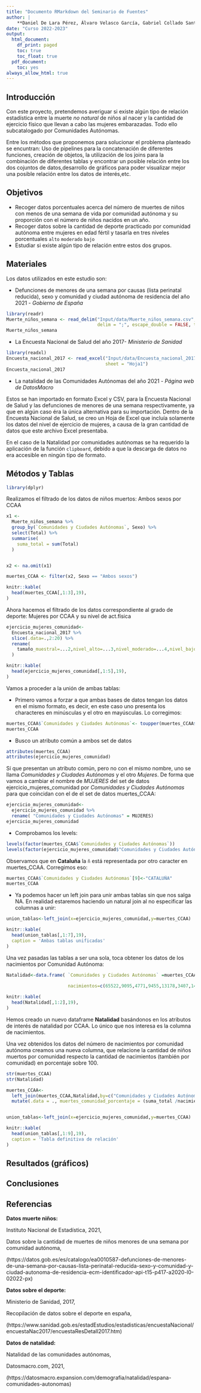 ```yaml
---
title: "Documento RMarkdown del Seminario de Fuentes"
author: |
    **Daniel De Lara Pérez, Álvaro Velasco García, Gabriel Collado Santamaría**
date: "Curso 2022-2023"
output: 
  html_document:
    df_print: paged
    toc: true
    toc_float: true
  pdf_document:
    toc: yes
always_allow_html: true
---
```


## Introducción
Con este proyecto, pretendemos averiguar si existe algún tipo de relación estadística entre la muerte *no natural* de niños al nacer y la cantidad de ejercicio físico que llevan a cabo las mujeres embarazadas. Todo ello subcatalogado por Comunidades Autónomas.

Entre los métodos que proponemos para solucionar el problema planteado se encuntran:
Uso de pipelines para la concatenación de diferentes funciones, creación de objetos, la utilización de los joins para la combinación de diferentes tablas y encontrar un posible relación entre los dos cojuntos de datos,desarrollo de gráficos para poder visualizar mejor una posible relación entre los datos de interés,etc.

## Objetivos
- Recoger datos porcentuales acerca del número de muertes de niños con menos de una semana de vida por comunidad autónoma y su proporción con el número de niños nacidos en un año.
- Recoger datos sobre la cantidad de deporte practicado por comunidad autónoma entre     mujeres en edad fértil y tasarla en tres niveles porcentuales `alto` `moderado` `bajo`
- Estudiar si existe algún tipo de relación entre estos dos grupos.

## Materiales
Los datos utilizados en este estudio son:

- Defunciones de menores de una semana por causas (lista perinatal reducida), sexo y comunidad y ciudad autónoma de residencia del año 2021 - *Gobierno de España*
```r
library(readr)
Muerte_niños_semana <- read_delim("Input/data/Muerte_niños_semana.csv", 
                                  delim = ";", escape_double = FALSE, trim_ws = TRUE)
Muerte_niños_semana
```
- La Encuesta Nacional de Salud del año 2017- *Ministerio de Sanidad*
```r
library(readxl)
Encuesta_nacional_2017 <- read_excel("Input/data/Encuesta_nacional_2017.xlsx", 
                                     sheet = "Hoja1")
Encuesta_nacional_2017
```
- La natalidad de las Comunidades Autónomas del año 2021 - *Página web de DatosMacro*

Estos se han importado en formato Excel y CSV, para la Encuesta Nacional de Salud y las defunciones de menores de una semana respectivamente, ya que en algún caso éra la única alternativa para su importación.
Dentro de la Encuesta Nacional de Salud, se creo un Hoja de Excel que incluía solamente los datos del nivel de ejercicio de mujeres, a causa de la gran cantidad de datos que este archivo Excel presentaba.

En el caso de la Natalidad por comunidades autónomas se ha requerido la aplicación de la función `clipboard`, debido a que la descarga de datos no era accesible en ningún tipo de formato.

## Métodos y Tablas
```r
library(dplyr)
```
Realizamos el filtrado de los datos de niños muertos: Ambos sexos por CCAA
```r
x1 <- 
  Muerte_niños_semana %>%
  group_by(`Comunidades y Ciudades Autónomas`, Sexo) %>%
  select(Total) %>%
  summarise(
    suma_total = sum(Total)
  )


x2 <- na.omit(x1)

muertes_CCAA <- filter(x2, Sexo == "Ambos sexos")
```
```r
knitr::kable(
  head(muertes_CCAA[,1:3],19),
)
```
Ahora hacemos el filtrado de los datos correspondiente al grado de deporte: Mujeres por CCAA y su nivel de act.física
```r
ejercicio_mujeres_comunidad<-
  Encuesta_nacional_2017 %>%
  slice(.data=.,2:20) %>% 
  rename(
    tamaño_muestral=...2,nivel_alto=...3,nivel_moderado=...4,nivel_bajo=...5
  )
```
```r
knitr::kable(
  head(ejercicio_mujeres_comunidad[,1:5],19),
)
```
Vamos a proceder a la unión de ambas tablas:

- Primero vamos a forzar a que ambas bases de datos tengan los datos en el mismo       formato, es decir, en este caso uno presenta los characteres en minúsculas y el      otro en mayúsculas. Lo corregimos:
```r
muertes_CCAA$`Comunidades y Ciudades Autónomas`<- toupper(muertes_CCAA$`Comunidades y Ciudades Autónomas`)
muertes_CCAA
```
- Busco un atributo común a ambos set de datos
```r
attributes(muertes_CCAA)
attributes(ejercicio_mujeres_comunidad)
```
Sí que presentan un atributo común, pero no con el mismo nombre, uno se llama 
*Comunidades y Ciudades Autónomas* y el otro *Mujeres*.
De forma que vamos a cambiar el nombre de *MUJERES* del set de datos ejercicio_mujeres_comunidad por *Comunidades y Ciudades Autónomas* para que coincidan con el de el set de datos muertes_CCAA:
```r
ejercicio_mujeres_comunidad<-
  ejercicio_mujeres_comunidad %>% 
  rename( "Comunidades y Ciudades Autónomas" = MUJERES)
ejercicio_mujeres_comunidad
```
- Comprobamos los levels:
```r
levels(factor(muertes_CCAA$`Comunidades y Ciudades Autónomas`))
levels(factor(ejercicio_mujeres_comunidad$"Comunidades y Ciudades Autónomas"))
```
Observamos que en **Cataluña** la `ñ` está representada por otro caracter en muertes_CCAA. Corregimos eso:
```r
muertes_CCAA$`Comunidades y Ciudades Autónomas`[9]<-"CATALUÑA"
muertes_CCAA
```
- Ya podemos hacer un left join para unir ambas tablas sin que nos salga NA. En        realidad estaremos haciendo un natural join al no especificar las columnas a unir:
```r
union_tablas<-left_join(x=ejercicio_mujeres_comunidad,y=muertes_CCAA)
```
```r
knitr::kable(
  head(union_tablas[,1:7],19),
  caption = 'Ambas tablas unificadas'
)
```

Una vez pasadas las tablas a ser una sola, toca obtener los datos de los nacimientos por Comunidad Autónoma:
```r
Natalidad<-data.frame( `Comunidades y Ciudades Autónomas` =muertes_CCAA$`Comunidades y Ciudades Autónomas`,
                       
                       nacimientos=c(65522,9095,4771,9455,13178,3407,14738,13652,58464,843,35761,7380,15247,52357,962,13706,5036,14743,2318))
```
```r
knitr::kable(
  head(Natalidad[,1:2],19),
)
```
Hemos creado un nuevo dataframe **Natalidad** basándonos en los atributos de interés de natalidad por CCAA. Lo único que nos interesa es la columna de nacimientos.

Una vez obtenidos los datos del número de nacimientos por comunidad autónoma
creamos una nueva columna, que relacione la cantidad de niños muertos por
comunidad respecto la cantidad de nacimientos (también por comunidad) en porcentaje sobre 100.
```r
str(muertes_CCAA)
str(Natalidad)

muertes_CCAA<-
  left_join(muertes_CCAA,Natalidad,by=c("Comunidades y Ciudades Autónomas"="Comunidades.y.Ciudades.Autónomas")) %>% 
  mutate(.data = ., muertes_comunidad_porcentaje = (suma_total /nacimientos)*100)


union_tablas<-left_join(x=ejercicio_mujeres_comunidad,y=muertes_CCAA)
```
```r
knitr::kable(
  head(union_tablas[,1:9],19),
  caption = 'Tabla definitiva de relación'
)
```

## Resultados (gráficos)

## Conclusiones

## Referencias
__Datos muerte niños:__

Instituto Nacional de Estadística, 2021,

Datos sobre la cantidad de muertes de niños menores de una semana por comunidad autónoma,

(https://datos.gob.es/es/catalogo/ea0010587-defunciones-de-menores-de-una-semana-por-causas-lista-perinatal-reducida-sexo-y-comunidad-y-ciudad-autonoma-de-residencia-ecm-identificador-api-t15-p417-a2020-l0-02022-px)


__Datos sobre el deporte:__

Ministerio de Sanidad, 2017,

Recopilación de datos sobre el deporte en españa,

(https://www.sanidad.gob.es/estadEstudios/estadisticas/encuestaNacional/encuestaNac2017/encuestaResDetall2017.htm)

__Datos de natalidad:__

Natalidad de las comunidades autónomas,

Datosmacro.com, 2021,

(https://datosmacro.expansion.com/demografia/natalidad/espana-comunidades-autonomas)